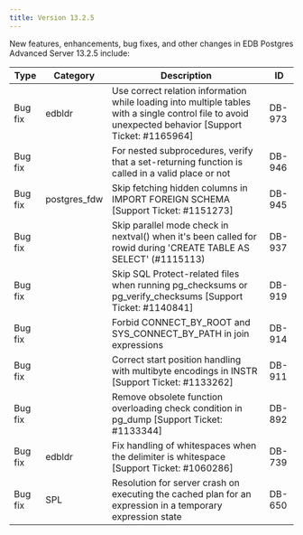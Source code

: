 ```yaml
---
title: Version 13.2.5
---
```


New features, enhancements, bug fixes, and other changes in EDB Postgres Advanced Server 13.2.5 include:

| Type    | Category | Description  | ID | 
| ------- | -------- | ------------ | -- |
| Bug fix | edbldr   | Use correct relation information while loading into multiple tables with a single control file to avoid unexpected behavior [Support Ticket: #1165964] | DB-973 | 
| Bug fix | | For nested subprocedures, verify that a set-returning function is called in a valid place or not | DB-946  | 
| Bug fix | postgres_fdw | Skip fetching hidden columns in IMPORT FOREIGN SCHEMA [Support Ticket: #1151273] | DB-945 |
| Bug fix |  | Skip parallel mode check in nextval() when it's been called for rowid during 'CREATE TABLE AS SELECT' (#1115113) | DB-937 |
| Bug fix | | Skip SQL Protect-related files when running pg_checksums or pg_verify_checksums [Support Ticket: #1140841] | DB-919 |
| Bug fix | | Forbid CONNECT_BY_ROOT and SYS_CONNECT_BY_PATH in join expressions | DB-914 |
| Bug fix | | Correct start position handling with multibyte encodings in INSTR [Support Ticket: #1133262] | DB-911 |
| Bug fix | | Remove obsolete function overloading check condition in pg_dump [Support Ticket: #1133344] | DB-892 |
| Bug fix | edbldr | Fix handling of whitespaces when the delimiter is whitespace [Support Ticket: #1060286] | DB-739 |
| Bug fix | SPL | Resolution for server crash on executing the cached plan for an expression in a temporary expression state | DB-650 |
